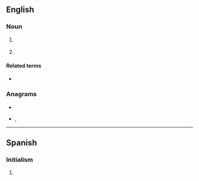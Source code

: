 {{also|ime|íme|îme|-ime}}
==English==
{{wikipedia|Input method editor}}

===Noun===
{{en-noun}}

# {{lb|en|computing}} {{initialism of|input method editor|lang=en}}
#: {{ux|en|Japanese '''IMEs''' can work with both QWERTY keyboards and Japanese keyboards.}}
# {{lb|en|internet}} {{initialism of|in my experience|lang=en}}

====Related terms====
* {{l|en|IMO}}

===Anagrams===
* {{l|en|EMI}}
* {{l|en|Mie}}, {{l|en|MIE}}

----

==Spanish==

===Initialism===
{{rfc-header|Initialism}}
{{head|es|initialism}}

# {{initialism of|[[industria|Industria]] [[maquiladora|Maquiladora]] de [[exportación|Exportación]]|lang=es}}